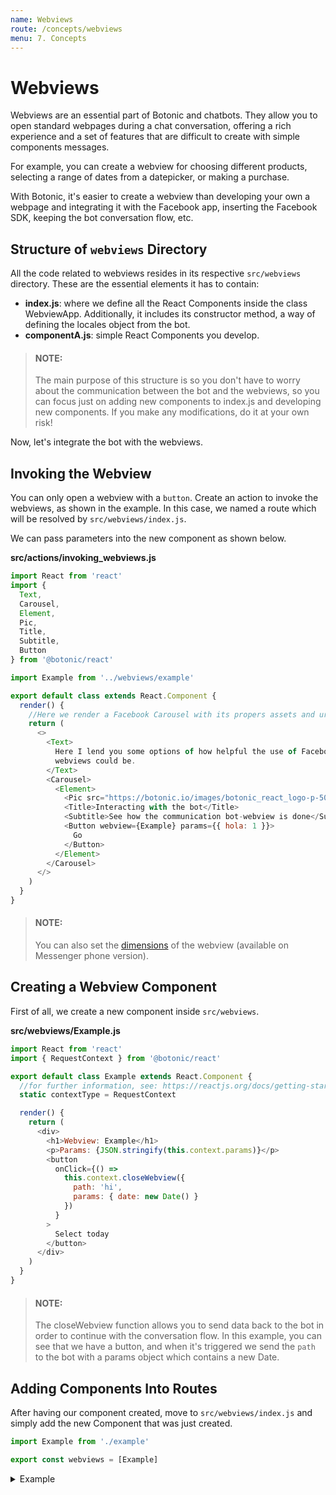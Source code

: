 ```yaml
---
name: Webviews
route: /concepts/webviews
menu: 7. Concepts
---
```



# Webviews

Webviews are an essential part of Botonic and chatbots. They allow you to open standard webpages during a chat conversation, offering a rich experience and a set of features that are difficult to create with simple components messages.

For example, you can create a webview for choosing different products, selecting a range of dates from a datepicker, or making a purchase.

With Botonic, it's easier to create a webview than developing your own a webpage and integrating it with the Facebook app, inserting the Facebook SDK, keeping the bot conversation flow, etc.

## Structure of `webviews` Directory

All the code related to webviews resides in its respective `src/webviews` directory. These are the essential elements it has to contain:

- **index.js**:  where we define all the React Components inside the class WebviewApp. Additionally, it includes its constructor method, a way of defining the locales object from the bot.
- **componentA.js**: simple React Components you develop.

> #### NOTE:
>
> The main purpose of this structure is so you don't have to worry about the communication between the bot and the webviews, so you can focus just on adding new components to index.js and developing new components. If you make any modifications, do it at your own risk!


Now, let's integrate the bot with the webviews.

## Invoking the Webview

You can only open a webview with a `button`. Create an action to invoke the webviews, as shown in the example. In this case, we named a route which will be resolved by `src/webviews/index.js`.

We can pass parameters into the new component as shown below.

**src/actions/invoking_webviews.js**

```javascript
import React from 'react'
import {
  Text,
  Carousel,
  Element,
  Pic,
  Title,
  Subtitle,
  Button
} from '@botonic/react'

import Example from '../webviews/example'

export default class extends React.Component {
  render() {
    //Here we render a Facebook Carousel with its propers assets and url routes for the webview
    return (
      <>
        <Text>
          Here I lend you some options of how helpful the use of Facebook
          webviews could be.
        </Text>
        <Carousel>
          <Element>
            <Pic src="https://botonic.io/images/botonic_react_logo-p-500.png" />
            <Title>Interacting with the bot</Title>
            <Subtitle>See how the communication bot-webview is done</Subtitle>
            <Button webview={Example} params={{ hola: 1 }}>
              Go
            </Button>
          </Element>
        </Carousel>
      </>
    )
  }
}
```

> #### NOTE:
>
> You can also set the [dimensions](https://developers.facebook.com/docs/messenger-platform/webview/#height) of the webview (available on Messenger phone version).

## Creating a Webview Component

First of all, we create a new component inside `src/webviews`.

**src/webviews/Example.js**

```javascript
import React from 'react'
import { RequestContext } from '@botonic/react'

export default class Example extends React.Component {
  //for further information, see: https://reactjs.org/docs/getting-started.html
  static contextType = RequestContext

  render() {
    return (
      <div>
        <h1>Webview: Example</h1>
        <p>Params: {JSON.stringify(this.context.params)}</p>
        <button
          onClick={() =>
            this.context.closeWebview({
              path: 'hi',
              params: { date: new Date() }
            })
          }
        >
          Select today
        </button>
      </div>
    )
  }
}
```

> #### NOTE:
>
> The closeWebview function allows you to send data back to the bot in order to continue with the conversation flow.
> In this example, you can see that we have a button, and when it's triggered we send the `path` to the bot with a params object which contains a new Date.

## Adding Components Into Routes

After having our component created, move to `src/webviews/index.js` and simply add the new Component that was just created.

```javascript
import Example from './example'

export const webviews = [Example]
```

<details>
<summary>Example</summary>

This an element to invoke the webview:

<img
  src="https://botonic-doc-static.netlify.com/images/webview_carrousel.png"
  style={{ display: 'block', margin: 'auto', maxWidth: '60%' }}
/>

This is how the webview looks on Facebook Messenger:

<img
  src="https://botonic-doc-static.netlify.com/images/webview_view.png"
  style={{ display: 'block', margin: 'auto', maxWidth: '50%' }}
/> 
</details>

<div style={{display:"flex", justifyContent:"space-between"}}>
  <PrevButton title="Webchat" href="/concepts/webchat" />
</div>